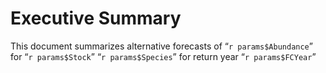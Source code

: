 

# Executive Summary

This document summarizes alternative forecasts of "`r params$Abundance`" for "`r params$Stock`" "`r params$Species`" 
for return year "`r params$FCYear`" 

